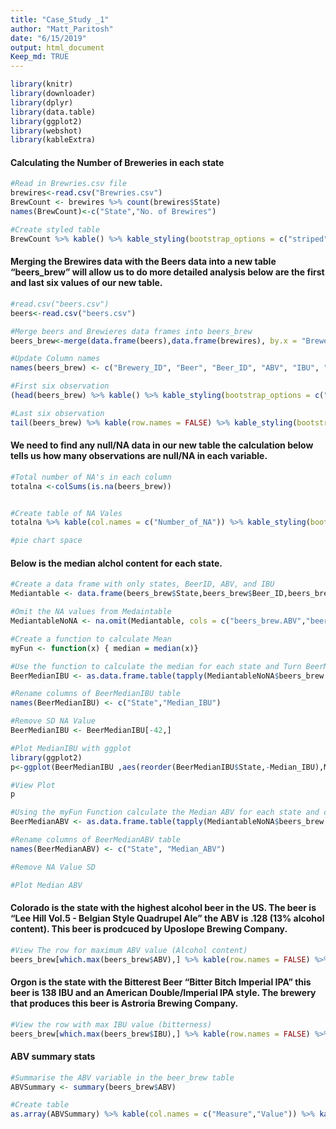 ```yaml
---
title: "Case_Study _1"
author: "Matt_Paritosh"
date: "6/15/2019"
output: html_document
Keep_md: TRUE
---
```


```r
library(knitr)
library(downloader)
library(dplyr)
library(data.table)
library(ggplot2)
library(webshot)
library(kableExtra)
```


#### Calculating the Number of Breweries in each state
```r
#Read in Brewries.csv file
brewires<-read.csv("Brewries.csv")
BrewCount <- brewires %>% count(brewires$State)
names(BrewCount)<-c("State","No. of Brewires")

#Create styled table
BrewCount %>% kable() %>% kable_styling(bootstrap_options = c("striped", "hover", "condensed", "responsive"))
```


#### Merging the Brewires data with the Beers data into a new table "beers_brew" will allow us to do more detailed analysis below are the first and last six values of our new table.
```r
#read.csv("beers.csv")
beers<-read.csv("beers.csv")

#Merge beers and Brewieres data frames into beers_brew
beers_brew<-merge(data.frame(beers),data.frame(brewires), by.x = "Brewery_id",by.y="Brew_ID")

#Update Column names
names(beers_brew) <- c("Brewery_ID", "Beer", "Beer_ID", "ABV", "IBU", "Beer_Style", "Ounces", "Brewery_Name", "City", "State")

#First six observation
(head(beers_brew) %>% kable() %>% kable_styling(bootstrap_options = c("striped", "hover", "condensed", "responsive")))
```

```r
#Last six observation
tail(beers_brew) %>% kable(row.names = FALSE) %>% kable_styling(bootstrap_options = c("striped", "hover", "condensed", "responsive"))
```


#### We need to find any null/NA data in our new table the calculation below tells us how many observations are null/NA in each variable.
```r
#Total number of NA's in each column
totalna <-colSums(is.na(beers_brew))


#Create table of NA Vales
totalna %>% kable(col.names = c("Number_of_NA")) %>% kable_styling(bootstrap_options = c("striped", "hover", "condensed", "responsive"))
```

```r
#pie chart space
```


#### Below is the median alchol content for each state. 
```r
#Create a data frame with only states, BeerID, ABV, and IBU
Mediantable <- data.frame(beers_brew$State,beers_brew$Beer_ID,beers_brew$ABV, beers_brew$IBU)

#Omit the NA values from Medaintable
MediantableNoNA <- na.omit(Mediantable, cols = c("beers_brew.ABV","beers_brew.IBU"), invert = FALSE)

#Create a function to calculate Mean
myFun <- function(x) { median = median(x)}

#Use the function to calculate the median for each state and Turn BeerMedianIBU into a dataframe
BeerMedianIBU <- as.data.frame.table(tapply(MediantableNoNA$beers_brew.IBU, MediantableNoNA$beers_brew.State, myFun))

#Rename columns of BeerMedianIBU table
names(BeerMedianIBU) <- c("State","Median_IBU")

#Remove SD NA Value
BeerMedianIBU <- BeerMedianIBU[-42,]

#Plot MedianIBU with ggplot
library(ggplot2)
p<-ggplot(BeerMedianIBU ,aes(reorder(BeerMedianIBU$State,-Median_IBU),Median_IBU, fill=BeerMedianIBU$State)) + geom_bar(stat='identity')+ theme(text=element_text(size=7),plot.title = element_text(hjust = 0.5),legend.position="none", axis.text.x = element_text(angle = 90))+ ggtitle("Beer Mediun IBU Per State") + labs(x = "State", y = "Median IBU")

#View Plot
p
```

```r
#Using the myFun Function calculate the Median ABV for each state and create a data frame
BeerMedianABV <- as.data.frame.table(tapply(MediantableNoNA$beers_brew.ABV, MediantableNoNA$beers_brew.State, myFun))

#Rename columns of BeerMedianABV table
names(BeerMedianABV) <- c("State", "Median_ABV")

#Remove NA Value SD

#Plot Median ABV
```


#### Colorado is the state with the highest alcohol beer in the US. The beer is "Lee Hill Vol.5 - Belgian Style Quadrupel Ale" the ABV is .128 (13% alcohol content). This beer is prodcuced by Uposlope Brewing Company.
```r
#View The row for maximum ABV value (Alcohol content)
beers_brew[which.max(beers_brew$ABV),] %>% kable(row.names = FALSE) %>% kable_styling(bootstrap_options = c("striped", "hover", "condensed", "responsive"))
```


#### Orgon is the state with the Bitterest Beer "Bitter Bitch Imperial IPA" this beer is 138 IBU and an American Double/Imperial IPA style. The brewery that produces this beer is Astroria Brewing Company.
```r
#View the row with max IBU value (bitterness)
beers_brew[which.max(beers_brew$IBU),] %>% kable(row.names = FALSE) %>% kable_styling(bootstrap_options = c("striped", "hover", "condensed", "responsive"))
```
 

#### ABV summary stats 
```r
#Summarise the ABV variable in the beer_brew table
ABVSummary <- summary(beers_brew$ABV)

#Create table
as.array(ABVSummary) %>% kable(col.names = c("Measure","Value")) %>% kable_styling(bootstrap_options = c("striped", "hover", "condensed", "responsive"))
```
